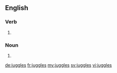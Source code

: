 ==English==

===Verb===
{{head|en}}

# {{en-third-person singular of|juggle}}

===Noun===
{{head|en|plural}}

# {{plural of|juggle|lang=en|nocat=1}}

[[de:juggles]]
[[fr:juggles]]
[[my:juggles]]
[[sv:juggles]]
[[vi:juggles]]